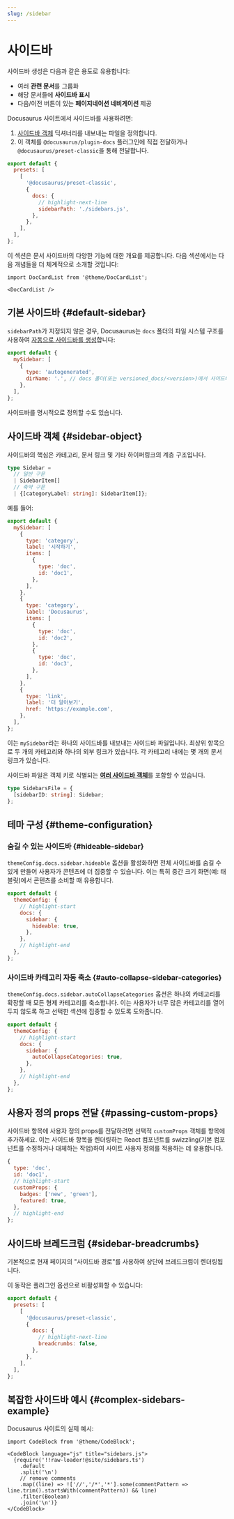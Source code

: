 ```yaml
---
slug: /sidebar
---
```


# 사이드바

사이드바 생성은 다음과 같은 용도로 유용합니다:

- 여러 **관련 문서**를 그룹화
- 해당 문서들에 **사이드바 표시**
- 다음/이전 버튼이 있는 **페이지네이션 네비게이션** 제공

Docusaurus 사이트에서 사이드바를 사용하려면:

1. [사이드바 객체](#sidebar-object) 딕셔너리를 내보내는 파일을 정의합니다.
2. 이 객체를 `@docusaurus/plugin-docs` 플러그인에 직접 전달하거나 `@docusaurus/preset-classic`을 통해 전달합니다.

```js title="docusaurus.config.js"
export default {
  presets: [
    [
      '@docusaurus/preset-classic',
      {
        docs: {
          // highlight-next-line
          sidebarPath: './sidebars.js',
        },
      },
    ],
  ],
};
```

이 섹션은 문서 사이드바의 다양한 기능에 대한 개요를 제공합니다. 다음 섹션에서는 다음 개념들을 더 체계적으로 소개할 것입니다:

```mdx-code-block
import DocCardList from '@theme/DocCardList';

<DocCardList />
```

## 기본 사이드바 {#default-sidebar}

`sidebarPath`가 지정되지 않은 경우, Docusaurus는 `docs` 폴더의 파일 시스템 구조를 사용하여 [자동으로 사이드바를 생성](autogenerated.mdx)합니다:

```js title="sidebars.js"
export default {
  mySidebar: [
    {
      type: 'autogenerated',
      dirName: '.', // docs 폴더(또는 versioned_docs/<version>)에서 사이드바 생성
    },
  ],
};
```

사이드바를 명시적으로 정의할 수도 있습니다.

## 사이드바 객체 {#sidebar-object}

사이드바의 핵심은 카테고리, 문서 링크 및 기타 하이퍼링크의 계층 구조입니다.

```ts
type Sidebar =
  // 일반 구문
  | SidebarItem[]
  // 축약 구문
  | {[categoryLabel: string]: SidebarItem[]};
```

예를 들어:

```js title="sidebars.js"
export default {
  mySidebar: [
    {
      type: 'category',
      label: '시작하기',
      items: [
        {
          type: 'doc',
          id: 'doc1',
        },
      ],
    },
    {
      type: 'category',
      label: 'Docusaurus',
      items: [
        {
          type: 'doc',
          id: 'doc2',
        },
        {
          type: 'doc',
          id: 'doc3',
        },
      ],
    },
    {
      type: 'link',
      label: '더 알아보기',
      href: 'https://example.com',
    },
  ],
};
```

이는 `mySidebar`라는 하나의 사이드바를 내보내는 사이드바 파일입니다. 최상위 항목으로 두 개의 카테고리와 하나의 외부 링크가 있습니다. 각 카테고리 내에는 몇 개의 문서 링크가 있습니다.

사이드바 파일은 객체 키로 식별되는 [**여러 사이드바 객체**](multiple-sidebars.mdx)를 포함할 수 있습니다.

```ts
type SidebarsFile = {
  [sidebarID: string]: Sidebar;
};
```

## 테마 구성 {#theme-configuration}

### 숨길 수 있는 사이드바 {#hideable-sidebar}

`themeConfig.docs.sidebar.hideable` 옵션을 활성화하면 전체 사이드바를 숨길 수 있게 만들어 사용자가 콘텐츠에 더 집중할 수 있습니다. 이는 특히 중간 크기 화면(예: 태블릿)에서 콘텐츠를 소비할 때 유용합니다.

```js title="docusaurus.config.js"
export default {
  themeConfig: {
    // highlight-start
    docs: {
      sidebar: {
        hideable: true,
      },
    },
    // highlight-end
  },
};
```

### 사이드바 카테고리 자동 축소 {#auto-collapse-sidebar-categories}

`themeConfig.docs.sidebar.autoCollapseCategories` 옵션은 하나의 카테고리를 확장할 때 모든 형제 카테고리를 축소합니다. 이는 사용자가 너무 많은 카테고리를 열어 두지 않도록 하고 선택한 섹션에 집중할 수 있도록 도와줍니다.

```js title="docusaurus.config.js"
export default {
  themeConfig: {
    // highlight-start
    docs: {
      sidebar: {
        autoCollapseCategories: true,
      },
    },
    // highlight-end
  },
};
```

## 사용자 정의 props 전달 {#passing-custom-props}

사이드바 항목에 사용자 정의 props를 전달하려면 선택적 `customProps` 객체를 항목에 추가하세요. 이는 사이드바 항목을 렌더링하는 React 컴포넌트를 swizzling(기본 컴포넌트를 수정하거나 대체하는 작업)하여 사이트 사용자 정의를 적용하는 데 유용합니다.

```js
{
  type: 'doc',
  id: 'doc1',
  // highlight-start
  customProps: {
    badges: ['new', 'green'],
    featured: true,
  },
  // highlight-end
};
```

## 사이드바 브레드크럼 {#sidebar-breadcrumbs}

기본적으로 현재 페이지의 "사이드바 경로"를 사용하여 상단에 브레드크럼이 렌더링됩니다.

이 동작은 플러그인 옵션으로 비활성화할 수 있습니다:

```js title="docusaurus.config.js"
export default {
  presets: [
    [
      '@docusaurus/preset-classic',
      {
        docs: {
          // highlight-next-line
          breadcrumbs: false,
        },
      },
    ],
  ],
};
```

## 복잡한 사이드바 예시 {#complex-sidebars-example}

Docusaurus 사이트의 실제 예시:

```mdx-code-block
import CodeBlock from '@theme/CodeBlock';

<CodeBlock language="js" title="sidebars.js">
  {require('!!raw-loader!@site/sidebars.ts')
    .default
    .split('\n')
    // remove comments
    .map((line) => !['//','/*','*'].some(commentPattern => line.trim().startsWith(commentPattern)) && line)
    .filter(Boolean)
    .join('\n')}
</CodeBlock>
```

